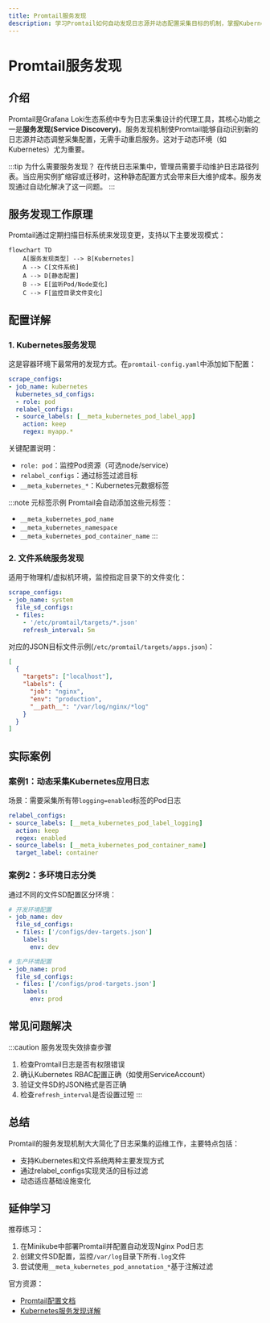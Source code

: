 ```yaml
---
title: Promtail服务发现
description: 学习Promtail如何自动发现日志源并动态配置采集目标的机制，掌握Kubernetes和文件系统服务发现的实际应用。
---
```


# Promtail服务发现

## 介绍

Promtail是Grafana Loki生态系统中专为日志采集设计的代理工具，其核心功能之一是**服务发现(Service Discovery)**。服务发现机制使Promtail能够自动识别新的日志源并动态调整采集配置，无需手动重启服务。这对于动态环境（如Kubernetes）尤为重要。

:::tip 为什么需要服务发现？
在传统日志采集中，管理员需要手动维护日志路径列表。当应用实例扩缩容或迁移时，这种静态配置方式会带来巨大维护成本。服务发现通过自动化解决了这一问题。
:::

## 服务发现工作原理

Promtail通过定期扫描目标系统来发现变更，支持以下主要发现模式：

```mermaid
flowchart TD
    A[服务发现类型] --> B[Kubernetes]
    A --> C[文件系统]
    A --> D[静态配置]
    B --> E[监听Pod/Node变化]
    C --> F[监控目录文件变化]
```

## 配置详解

### 1. Kubernetes服务发现

这是容器环境下最常用的发现方式。在`promtail-config.yaml`中添加如下配置：

```yaml
scrape_configs:
- job_name: kubernetes
  kubernetes_sd_configs:
  - role: pod
  relabel_configs:
  - source_labels: [__meta_kubernetes_pod_label_app]
    action: keep
    regex: myapp.*
```

关键配置说明：
- `role: pod`：监控Pod资源（可选node/service）
- `relabel_configs`：通过标签过滤目标
- `__meta_kubernetes_*`：Kubernetes元数据标签

:::note 元标签示例
Promtail会自动添加这些元标签：
- `__meta_kubernetes_pod_name`
- `__meta_kubernetes_namespace`
- `__meta_kubernetes_pod_container_name`
:::

### 2. 文件系统服务发现

适用于物理机/虚拟机环境，监控指定目录下的文件变化：

```yaml
scrape_configs:
- job_name: system
  file_sd_configs:
  - files:
    - '/etc/promtail/targets/*.json'
    refresh_interval: 5m
```

对应的JSON目标文件示例(`/etc/promtail/targets/apps.json`)：
```json
[
  {
    "targets": ["localhost"],
    "labels": {
      "job": "nginx",
      "env": "production",
      "__path__": "/var/log/nginx/*log"
    }
  }
]
```

## 实际案例

### 案例1：动态采集Kubernetes应用日志

场景：需要采集所有带`logging=enabled`标签的Pod日志

```yaml
relabel_configs:
- source_labels: [__meta_kubernetes_pod_label_logging]
  action: keep
  regex: enabled
- source_labels: [__meta_kubernetes_pod_container_name]
  target_label: container
```

### 案例2：多环境日志分类

通过不同的文件SD配置区分环境：

```yaml
# 开发环境配置
- job_name: dev
  file_sd_configs:
  - files: ['/configs/dev-targets.json']
    labels:
      env: dev

# 生产环境配置
- job_name: prod
  file_sd_configs:
  - files: ['/configs/prod-targets.json']
    labels:
      env: prod
```

## 常见问题解决

:::caution 服务发现失效排查步骤
1. 检查Promtail日志是否有权限错误
2. 确认Kubernetes RBAC配置正确（如使用ServiceAccount）
3. 验证文件SD的JSON格式是否正确
4. 检查`refresh_interval`是否设置过短
:::

## 总结

Promtail的服务发现机制大大简化了日志采集的运维工作，主要特点包括：
- 支持Kubernetes和文件系统两种主要发现方式
- 通过relabel_configs实现灵活的目标过滤
- 动态适应基础设施变化

## 延伸学习

推荐练习：
1. 在Minikube中部署Promtail并配置自动发现Nginx Pod日志
2. 创建文件SD配置，监控`/var/log`目录下所有`.log`文件
3. 尝试使用`__meta_kubernetes_pod_annotation_*`基于注解过滤

官方资源：
- [Promtail配置文档](https://grafana.com/docs/loki/latest/clients/promtail/configuration/)
- [Kubernetes服务发现详解](https://prometheus.io/docs/prometheus/latest/configuration/configuration/#kubernetes_sd_config)